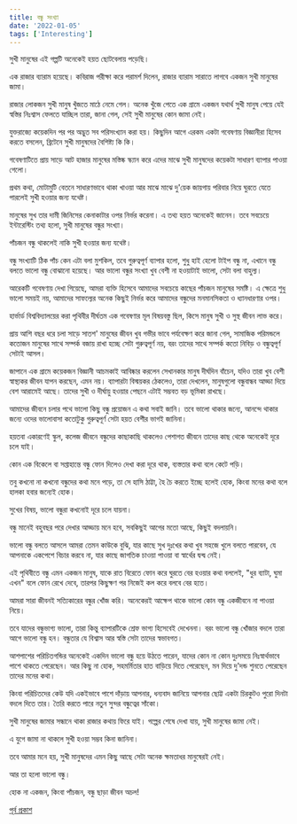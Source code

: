 ```yaml
---
title: বন্ধু সংখ্যা
date: '2022-01-05'
tags: ['Interesting']
---
```


সুখী মানুষের এই গল্পটি অনেকেই হয়ত ছোটবেলায় পড়েছি। 

এক রাজার ব্যারাম হয়েছে। কবিরাজ পরীক্ষা করে পরামর্শ দিলেন, রাজার ব্যারাম সারাতে লাগবে একজন সুখী মানুষের জামা। 

রাজার লোকজন সুখী মানুষ খুঁজতে মাঠে নেমে গেল। অনেক খুঁজে পেতে এক গ্রামে একজন যথার্থ সুখী মানুষ পেয়ে যেই স্বস্তির নিঃশ্বাস ফেলতে যাচ্ছিল তারা, জানা গেল, সেই সুখী মানুষের কোন জামা নেই।

যুক্তরাজ্যে কয়েকদিন পর পর অদ্ভুত সব পরিসংখ্যান করা হয়। কিছুদিন আগে এরকম একটা গবেষণায় বিজ্ঞানীরা হিসেব করতে বসলেন, ব্রিটেনে সুখী মানুষদের বৈশিষ্ট্য কি কি।

গবেষণাটিতে প্রায় সাড়ে আট হাজার মানুষের মস্তিষ্ক স্ক্যান করে এদের মাঝে সুখী মানুষদের কয়েকটা সাধারণ ব্যাপার পাওয়া গেলো।

প্রথম কথা, মোটামুটি বেতনে সাধারণভাবে থাকা খাওয়া আর মাঝে মাঝে দু'য়েক জায়গায় পরিবার নিয়ে ঘুরতে যেতে পারলেই সুখী হওয়ার জন্য যথেষ্ট। 

মানুষের সুখ তার দামী জিনিসের কেনাকাটার ওপর নির্ভর করেনা। এ তথ্য হয়ত অনেকেই জানেন। তবে সবচেয়ে ইন্টারেস্টিং তথ্য হলো, সুখী মানুষের বন্ধুর সংখ্যা। 

পাঁচজন বন্ধু থাকলেই নাকি সুখী হওয়ার জন্য যথেষ্ট।

বন্ধু সংখ্যাটি ঠিক পাঁচ কেন এটা বলা মুশকিল, তবে গুরুত্বপূর্ণ ব্যাপার হলো, শুধু হাই হেলো টাইপ বন্ধু না, এখানে বন্ধু বলতে ভালো বন্ধু বোঝানো হয়েছে। আর ভালো বন্ধুর সংখ্যা খুব বেশী না হওয়াটাই ভালো, সেটা বলা বাহুল্য।

আরেকটি গবেষণায় দেখা গিয়েছে, আমরা ব্যক্তি হিসেবে আমাদের সবচেয়ে কাছের পাঁচজন মানুষের সমষ্টি। এ ক্ষেত্রে শুধু ভালো সময়ই নয়, আমাদের সাফল্যের অনেক কিছুই নির্ভর করে আমাদের বন্ধুদের মনমানসিকতা ও ধ্যানধারণার ওপর।

হার্ভার্ড বিশ্ববিদ্যালয়ের করা পৃথিবীর দীর্ঘতম এক গবেষণার মূল বিষয়বস্তু ছিল, কিসে মানুষ সুখী ও সুস্থ জীবন লাভ করে। 

প্রায় আশি বছর ধরে চলা সাড়ে সাতশ' মানুষের জীবন খুব গভীর ভাবে পর্যবেক্ষণ করে জানা গেল, সামাজিক পরিমন্ডলে কতোজন মানুষের সাথে সম্পর্ক বজায় রাখা হচ্ছে সেটা গুরুত্বপূর্ণ নয়, বরং তাদের সাথে সম্পর্ক কতো নিবিড় ও বন্ধুত্বপূর্ণ সেটাই আসল।

জাপানে এক গ্রামে কয়েকজন বিজ্ঞানী আচমকাই আবিষ্কার করলেন সেখানকার মানুষ দীর্ঘদিন বাঁচেন, যদিও তারা খুব বেশী স্বাস্থ্যকর জীবন যাপন করছেন, এমন নয়। ব্যাপারটা বিস্ময়কর ঠেকলেও, তারা দেখলেন, মানুষগুলো বন্ধুবান্ধব আড্ডা দিয়ে বেশ আরামেই আছে। তাদের সুখী ও দীর্ঘায়ু হওয়ার পেছনে এটাই সম্ভবত বড় ভূমিকা রাখছে।

আমাদের জীবনে চলার পথে ভালো কিছু বন্ধু প্রয়োজন এ কথা সবাই জানি। তবে ভালো থাকার জন্যে, আনন্দে থাকার জন্যে ওদের ভালোবাসা কতোটুকু গুরুত্বপূর্ণ সেটা হয়ত বেশীর ভাগই জানিনা।

হয়তবা একারণেই স্কুল, কলেজ জীবনে বন্ধুদের কাছাকাছি থাকলেও পেশাগত জীবনে তাদের কাছ থেকে অনেকেই দূরে চলে যাই। 

কোন এক বিকেলে বা সপ্তাহান্তে বন্ধু ফোন দিলেও দেখা করা দূরে থাক, ব্যস্ততার কথা বলে কেটে পড়ি।

তবু কখনো না কখনো বন্ধুদের কথা মনে পড়ে, তা সে হাসি ঠাট্টা, হৈ চৈ করতে ইচ্ছে হলেই হোক, কিংবা মনের কথা বলে হালকা হবার জন্যেই হোক।

সুখের বিষয়, ভালো বন্ধুরা কখনোই দূরে চলে যায়না।

বন্ধু মানেই বহুবছর পরে দেখার আড্ডায় মনে হবে, সবকিছুই আগের মতো আছে, কিছুই বদলায়নি।

ভালো বন্ধু বলতে আসলে আমরা তেমন কাউকে বুঝি, যার কাছে সুখ দুঃখের কথা খুব সহজে খুলে বলতে পারবেন, যে আপনাকে একপেশে বিচার করবে না, যার কাছে জাগতিক চাওয়া পাওয়া বা স্বার্থের দ্বন্দ্ব নেই। 

এই পৃথিবীতে বন্ধু এমন একজন মানুষ, যাকে রাত বিরেতে ফোন করে ঘুরতে বের হওয়ার কথা বললেই, "ধুর ব্যাটা, ঘুমা এখন" বলে ফোন রেখে দেবে, তারপর কিছুক্ষণ পর নিজেই কল করে বলবে বের হতে।

আমরা সারা জীবনই সত্যিকারের বন্ধুর খোঁজ করি। অনেকেরই আক্ষেপ থাকে ভালো কোন বন্ধু একজীবনে না পাওয়া নিয়ে।

তবে যাদের বন্ধুভাগ্য ভালো, তারা কিন্তু ব্যাপারটিকে শ্রেফ ভাগ্য হিসেবেই দেখেননা। বরং ভালো বন্ধু খোঁজার বদলে তারা আগে ভালো বন্ধু হন। বন্ধুতার যে বিশ্বাস আর স্বস্তি সেটা তাদের স্বভাবগত।

আশপাশের পরিচিতগন্ডির অনেকেই একদিন ভালো বন্ধু হয়ে উঠতে পারেন, যাদের কোন না কোন দুঃসময়ে নিঃস্বার্থভাবে পাশে থাকতে পেরেছেন। আর কিছু না হোক, সহমর্মিতার হাত বাড়িয়ে দিতে পেরেছেন, মন দিয়ে দু'দন্ড শুনতে পেরেছেন তাদের মনের কথা।

কিংবা পরিচিতদের কেউ যদি একইভাবে পাশে দাঁড়ায় আপনার,  ধন্যবাদ জানিয়ে আপনার ছোট্ট একটা চিরকুটও পুরো দিনটা বদলে দিতে তার। তৈরি করতে পারে নতুন সুন্দর বন্ধুত্বের সাঁকো।

সুখী মানুষের জামার সন্ধানে থাকা রাজার কথায় ফিরে যাই। গল্পের শেষে দেখা যায়, সুখী মানুষের জামা নেই। 

এ যুগে জামা না থাকলে সুখী হওয়া সম্ভব কিনা জানিনা।

তবে আমার মনে হয়, সুখী মানুষদের এমন কিছু আছে সেটা অনেক ক্ষমতাধর মানুষেরই নেই। 

আর তা হলো ভালো বন্ধু।

হোক না একজন, কিংবা পাঁচজন, বন্ধু ছাড়া জীবন অচল!

[পূর্ব প্রকাশ](https://www.facebook.com/ashraful.alam/posts/10157925952525583)

